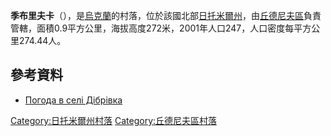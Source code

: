 {{coord|49|52|59|N|28|9|31|E|scale:30000|display=title}}

'''季布里夫卡'''（{{lang-uk|Дібрівка}}），是[[烏克蘭|烏克蘭]]的村落，位於該國北部[[日托米爾州|日托米爾州]]，由[[丘德尼夫區|丘德尼夫區]]負責管轄，面積0.9平方公里，海拔高度272米，2001年人口247，人口密度每平方公里274.44人。

==參考資料==
* [http://weather.in.ua/ua/zhitomirskaja/6719 Погода в селі Дібрівка]{{Wayback|url=http://weather.in.ua/ua/zhitomirskaja/6719 |date=20111219151109 }}

{{DEFAULTSORT:Дібрівка}}
[[Category:日托米爾州村落|Category:日托米爾州村落]]
[[Category:丘德尼夫區村落|Category:丘德尼夫區村落]]


{{Zhytomyr-geo-stub}}